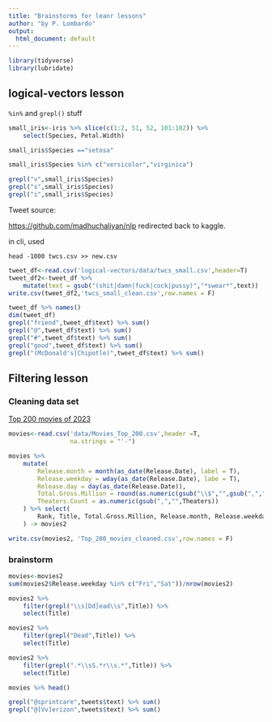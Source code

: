 ```yaml
---
title: "Brainstorms for leanr lessons"
author: "by P. Lombardo"
output:
  html_document: default
---
```

```r
library(tidyverse)
library(lubridate)
```


## logical-vectors lesson
`%in%` and `grepl()` stuff
```r
small_iris<-iris %>% slice(c(1:2, 51, 52, 101:102)) %>%
    select(Species, Petal.Width)

small_iris$Species =="setosa"

small_iris$Species %in% c("versicolor","virginica")

grepl("v",small_iris$Species)
grepl("s",small_iris$Species)
grepl("i",small_iris$Species)
```

Tweet source:

[https://github.com/madhuchaliyan/nlp](https://github.com/madhuchaliyan/nlp)
redirected back to kaggle.

in cli, used 
```
head -1000 twcs.csv >> new.csv
```

```r
tweet_df<-read.csv('logical-vectors/data/twcs_small.csv',header=T)
tweet_df2<-tweet_df %>%
    mutate(text = gsub("(shit|damn|fuck|cock|pussy)","*swear*",text))
write.csv(tweet_df2,'twcs_small_clean.csv',row.names = F)
```

```r
tweet_df %>% names()
dim(tweet_df)
grepl("friend",tweet_df$text) %>% sum()
grepl("@",tweet_df$text) %>% sum()
grepl("#",tweet_df$text) %>% sum()
grepl("good",tweet_df$text) %>% sum()
grepl("(McDonald's|Chipotle)",tweet_df$text) %>% sum()

```




## Filtering lesson

### Cleaning data set 
[Top 200 movies of 2023](https://www.kaggle.com/datasets/mohammadrizwansajjad/top-200-movies-of-2023) 

```r
movies<-read.csv('data/Movies_Top_200.csv',header =T,
                 na.strings = "'-")
```

```r
movies %>%
    mutate(
        Release.month = month(as_date(Release.Date), label = T),
        Release.weekday = wday(as_date(Release.Date), labe = T),
        Release.day = day(as_date(Release.Date)),
        Total.Gross.Million = round(as.numeric(gsub("\\$","",gsub(",","",Total.Gross)))/1000000,2),
        Theaters.Count = as.numeric(gsub(",","",Theaters))
    ) %>% select(
        Rank, Title, Total.Gross.Million, Release.month, Release.weekday, Release.day, Theaters.Count, Distributor
    ) -> movies2
```

```r
write.csv(movies2, 'Top_200_movies_cleaned.csv',row.names = F)
```

### brainstorm
```r
movies<-movies2
sum(movies2$Release.weekday %in% c("Fri","Sat"))/nrow(movies2)

movies2 %>%
    filter(grepl("\\s[Dd]ead\\s",Title)) %>%
    select(Title)

movies2 %>%
    filter(grepl("Dead",Title)) %>%
    select(Title)

movies2 %>%
    filter(grepl(".*\\sS.*r\\s.*",Title)) %>%
    select(Title)

movies %>% head()

```

```r
grepl("@sprintcare",tweets$text) %>% sum()
grepl("@[Vv]erizon",tweets$text) %>% sum()
```

